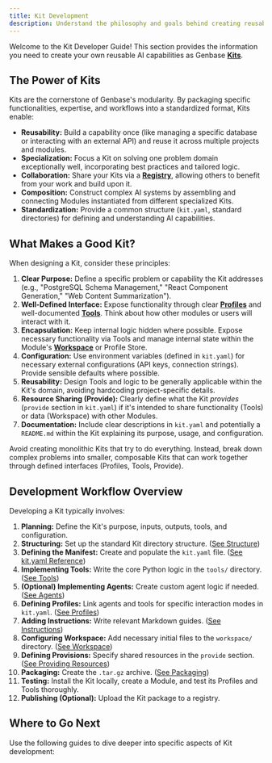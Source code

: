 ```yaml
---
title: Kit Development
description: Understand the philosophy and goals behind creating reusable Genbase Kits.
---
```



Welcome to the Kit Developer Guide! This section provides the information you need to create your own reusable AI capabilities as Genbase **[Kits](/concepts/kits-registry)**.

## The Power of Kits <PuzzleIcon className="inline-block h-5 w-5 align-text-bottom" />

Kits are the cornerstone of Genbase's modularity. By packaging specific functionalities, expertise, and workflows into a standardized format, Kits enable:

*   **Reusability:** Build a capability once (like managing a specific database or interacting with an external API) and reuse it across multiple projects and modules.
*   **Specialization:** Focus a Kit on solving one problem domain exceptionally well, incorporating best practices and tailored logic.
*   **Collaboration:** Share your Kits via a **[Registry](/concepts/kits-registry)**, allowing others to benefit from your work and build upon it.
*   **Composition:** Construct complex AI systems by assembling and connecting Modules instantiated from different specialized Kits.
*   **Standardization:** Provide a common structure (`kit.yaml`, standard directories) for defining and understanding AI capabilities.

## What Makes a Good Kit?

When designing a Kit, consider these principles:

1.  **Clear Purpose:** Define a specific problem or capability the Kit addresses (e.g., "PostgreSQL Schema Management," "React Component Generation," "Web Content Summarization").
2.  **Well-Defined Interface:** Expose functionality through clear **[Profiles](/concepts/profiles-agents)** and well-documented **[Tools](/concepts/tools-execution)**. Think about how other modules or users will interact with it.
3.  **Encapsulation:** Keep internal logic hidden where possible. Expose necessary functionality via Tools and manage internal state within the Module's **[Workspace](/concepts/workspace-resources)** or Profile Store.
4.  **Configuration:** Use environment variables (defined in `kit.yaml`) for necessary external configurations (API keys, connection strings). Provide sensible defaults where possible.
5.  **Reusability:** Design Tools and logic to be generally applicable within the Kit's domain, avoiding hardcoding project-specific details.
6.  **Resource Sharing (Provide):** Clearly define what the Kit *provides* (`provide` section in `kit.yaml`) if it's intended to share functionality (Tools) or data (Workspace) with other Modules.
7.  **Documentation:** Include clear descriptions in `kit.yaml` and potentially a `README.md` within the Kit explaining its purpose, usage, and configuration.

<Callout title="Think Modularly">
Avoid creating monolithic Kits that try to do everything. Instead, break down complex problems into smaller, composable Kits that can work together through defined interfaces (Profiles, Tools, Provide).
</Callout>

## Development Workflow Overview <RocketIcon className="inline-block h-5 w-5 align-text-bottom" />

Developing a Kit typically involves:

1.  **Planning:** Define the Kit's purpose, inputs, outputs, tools, and configuration.
2.  **Structuring:** Set up the standard Kit directory structure. ([See Structure](/kit-development/structure))
3.  **Defining the Manifest:** Create and populate the `kit.yaml` file. ([See kit.yaml Reference](/kit-development/kit-yaml))
4.  **Implementing Tools:** Write the core Python logic in the `tools/` directory. ([See Tools](/kit-development/tools))
5.  **(Optional) Implementing Agents:** Create custom agent logic if needed. ([See Agents](/kit-development/agents))
6.  **Defining Profiles:** Link agents and tools for specific interaction modes in `kit.yaml`. ([See Profiles](/kit-development/profiles))
7.  **Adding Instructions:** Write relevant Markdown guides. ([See Instructions](/kit-development/instructions))
8.  **Configuring Workspace:** Add necessary initial files to the `workspace/` directory. ([See Workspace](/kit-development/workspace))
9.  **Defining Provisions:** Specify shared resources in the `provide` section. ([See Providing Resources](/kit-development/providing-resources))
10. **Packaging:** Create the `.tar.gz` archive. ([See Packaging](/kit-development/packaging-publishing))
11. **Testing:** Install the Kit locally, create a Module, and test its Profiles and Tools thoroughly.
12. **Publishing (Optional):** Upload the Kit package to a registry.

## Where to Go Next <BookOpenCheckIcon className="inline-block h-5 w-5 align-text-bottom" />

Use the following guides to dive deeper into specific aspects of Kit development:

<Cards>
  <Card href="/docs/kit-development/structure" title="Kit Directory Structure" />
  <Card href="/docs/kit-development/kit-yaml" title="kit.yaml Reference" />
  <Card href="/docs/kit-development/tools" title="Writing Tools" />
  <Card href="/docs/kit-development/agents" title="Developing Agents" />
  <Card href="/docs/kit-development/profiles" title="Defining Profiles" />
  <Card href="/docs/kit-development/providing-resources" title="Providing Resources" />
  <Card href="/docs/kit-development/packaging-publishing" title="Packaging & Publishing" />
</Cards>